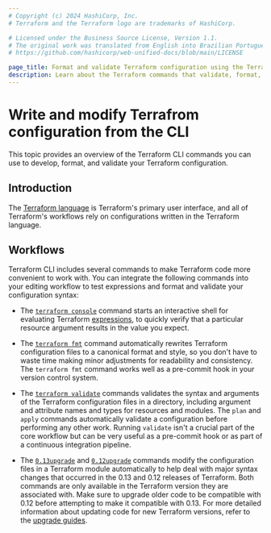 ```yaml
---
# Copyright (c) 2024 HashiCorp, Inc.
# Terraform and the Terraform logo are trademarks of HashiCorp.

# Licensed under the Business Source License, Version 1.1.
# The original work was translated from English into Brazilian Portuguese.
# https://github.com/hashicorp/web-unified-docs/blob/main/LICENSE

page_title: Format and validate Terraform configuration using the Terraform CLI
description: Learn about the Terraform commands that validate, format, and upgrade code written in HCL.
---
```


# Write and modify Terrafrom configuration from the CLI

This topic provides an overview of the Terraform CLI commands you can use to develop, format, and validate your Terraform configuration.

## Introduction

The [Terraform language](/terraform/language) is Terraform's primary
user interface, and all of Terraform's workflows rely on configurations written
in the Terraform language.

## Workflows

Terraform CLI includes several commands to make Terraform code more convenient
to work with. You can integrate the following commands into your editing
workflow to test expressions and format and validate your configuration syntax:

- The [`terraform console`](/terraform/cli/commands/console) command starts an
  interactive shell for evaluating Terraform
  [expressions](/terraform/language/expressions), to quickly verify that a
  particular resource argument results in the value you expect.

- The [`terraform fmt`](/terraform/cli/commands/fmt) command automatically rewrites Terraform
  configuration files to a canonical format and style, so you don't have to
  waste time making minor adjustments for readability and consistency. The `terraform fmt` command works
  well as a pre-commit hook in your version control system.

- The [`terraform validate`](/terraform/cli/commands/validate) commands validates the
  syntax and arguments of the Terraform configuration files in a directory,
  including argument and attribute names and types for resources and modules.
  The `plan` and `apply` commands automatically validate a configuration before
  performing any other work. Running `validate` isn't a crucial part of the core
  workflow but can be very useful as a pre-commit hook or as part of a
  continuous integration pipeline.

-  The [`0.13upgrade`](/terraform/cli/commands/0.13upgrade) and
  [`0.12upgrade`](/terraform/cli/commands/0.12upgrade) commands modify the configuration files in a Terraform module automatically to help deal with major
  syntax changes that occurred in the 0.13 and 0.12 releases of Terraform. Both
  commands are only available in the Terraform version they are
  associated with. Make sure to upgrade older code to be compatible
  with 0.12 before attempting to make it compatible with 0.13. For more detailed
  information about updating code for new Terraform versions, refer to the [upgrade
  guides](/terraform/language/upgrade-guides).
